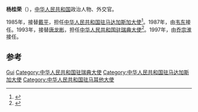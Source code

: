 '''杨桂荣'''（{{bd|1941年|}}），[[中华人民共和国|中华人民共和国]]政治人物、外交官。

1985年，接替[[戴平|戴平]]，担任[[中国驻马达加斯加大使列表|中华人民共和国驻马达加斯加大使]]<ref>{{cite web|author=中华人民共和国外交部|title=中国驻马达加斯加历任大使|url=http://www.mfa.gov.cn/chn/pds/ziliao/wjrw/2167/2170/t9201.htm|publisher=中华人民共和国外交部|accessdate=2012-03-07}}</ref>。1987年，由[[韦东|韦东]]接任。1993年，接替[[唐龙彬|唐龙彬]]，担任[[中国驻瑞典大使列表|中华人民共和国驻瑞典大使]]<ref>{{cite web|author=中华人民共和国外交部|title=中国驻瑞典历任大使|url=http://www.fmprc.gov.cn/chn/gxh/xsb/xw/t812089.htm|publisher=中华人民共和国外交部|accessdate=2012-03-07}}</ref>。1997年，由[[乔宗淮|乔宗淮]]接任。

== 参考 ==
{{reflist}}

{{start box}}
{{s-dip}}
{{succession box|[[戴平|戴平]]|[[韦东|韦东]]|[[中国驻马达加斯加大使列表|中华人民共和国驻马达加斯加大使]]|1985年3月-1987年5月}}
{{succession box|[[唐龙彬|唐龙彬]]|[[乔宗淮|乔宗淮]]|[[中国驻瑞典大使列表|中华人民共和国驻瑞典大使]]|1993年8月-1997年2月}}
{{succession box|[[祖欽舜|祖欽舜]]|[[劉正修|劉正修]]|[[中國駐馬耳他大使列表|中華人民共和國駐馬耳他大使]]|2000年7月－2003年8月}}
{{end box}}
{{中国政治人物小作品}}

{{Authority control}}
{{DEFAULTSORT:Yang杨}}
[[Category:杨姓|Gui]]
[[Category:中华人民共和国驻瑞典大使|Category:中华人民共和国驻瑞典大使]]
[[Category:中华人民共和国驻马达加斯加大使|Category:中华人民共和国驻马达加斯加大使]]
[[Category:中华人民共和国驻马耳他大使|Category:中华人民共和国驻马耳他大使]]